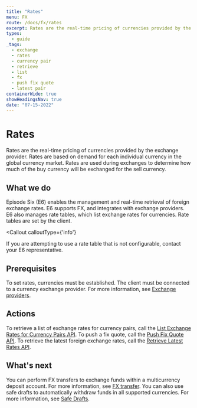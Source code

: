```yaml
---
title: "Rates"
menu: FX
route: /docs/fx/rates
excerpt: Rates are the real-time pricing of currencies provided by the exchange provider.
types: 
  - guide
_tags:
  - exchange
  - rates
  - currency pair
  - retrieve
  - list
  - fx
  - push fix quote
  - latest pair
containerWide: true
showHeadingsNav: true
date: "07-15-2022"
---
```



# Rates

Rates are the real-time pricing of currencies provided by the exchange provider. Rates are based on demand for each individual currency in the global currency market. Rates are used during exchanges to determine how much of the buy currency will be exchanged for the sell currency.

## What we do

Episode Six (E6) enables the management and real-time retrieval of foreign exchange rates. E6 supports FX, and integrates with exchange providers. E6 also manages rate tables, which list exchange rates for currencies. Rate tables are set by the client.

<Callout
    calloutType={'info'}
>
   If you are attempting to use a rate table that is not configurable, contact your E6 representative.
</Callout>

## Prerequisites

To set rates, currencies must be established. The client must be connected to a currency exchange provider. For more information, see [Exchange providers](/docs/fx/exchange-providers).

## Actions

To retrieve a list of exchange rates for currency pairs, call the [List Exchange Rates for Currency Pairs API](/tech-specs/FX/fx/api?#operation/net.e6tech.h3.middletier.api.v1.partner.customer.CustomerAPI_getExchangeRates_POST). To push a fix quote, call the [Push Fix Quote API](/tech-specs/FX/fx/api?#operation/net.e6tech.h3.middletier.api.v1.partner.exchange.FixQuoteAPI_pushFixQuote_PUT). To retrieve the latest foreign exchange rates, call the [Retrieve Latest Rates API](/tech-specs/FX/fx/api?#operation/net.e6tech.h3.middletier.api.v1.partner.exchange.FixQuoteAPI_get_GET).

## What's next

You can perform FX transfers to exchange funds within a multicurrency deposit account. For more information, see [FX transfer](/docs/fx/fx-transfer). You can also use safe drafts to automatically withdraw funds in all supported currencies. For more information, see [Safe Drafts](/docs/fx/safe-drafts).
